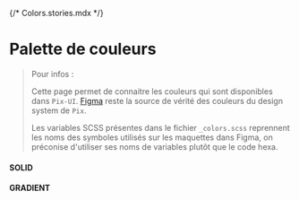 {/* Colors.stories.mdx */}


<Meta title="Utiliser Pix UI/Design Tokens/Palette de couleurs" />

# Palette de couleurs

 > Pour infos :
 >
 > Cette page permet de connaitre les couleurs qui sont disponibles dans `Pix-UI`. [Figma](https://www.figma.com/file/8RJ3aCSfdeQ8AZZVBBYKS8/Design-System-Pix?node-id=16%3A2) reste la source de vérité des couleurs du design system de `Pix`.
 >
 > Les variables SCSS présentes dans le fichier `_colors.scss` reprennent les noms des symboles utilisés sur les maquettes dans Figma,
 > on préconise d'utiliser ses noms de variables plutôt que le code hexa.

#### SOLID

<ColorPalette>
  <ColorItem
    title="Pix Primary"
    subtitle="$pix-primary-"
    colors={{ 5: '#f2f9ff',
              10: '#dcf1ff',
              20: '#c4e6ff',
              30: '#88beff',
              40: '#5b94ff',
              Primary: '#3d68ff',
              60: '#2044dc',
              70: '#0d25b3',
              80: '#000e87'}}
  />
  <ColorItem
    title="Pix Secondary"
    subtitle="$pix-secondary-"
    colors={{ 5: '#fff9e6',
             10: '#fff1c5',
             20: '#ffe381',
             Secondary: '#ffd235',
             40: '#ffbe00',
             50: '#eaa600',
             60: '#d87016',
             70: '#a95800',
             80: '#874d00'}}
  />
  <ColorItem
    title="Pix Secondary Certif"
    subtitle="$pix-secondary-certif-"
    colors={{ 5: '#ccf6f5',
             10: '#9aedeb',
             20: '#67e4e0',
             30: '#34dbd6',
             SecondaryCertif: '#20b4af',
             50: '#17817e',
             60:' #126765',
             70: '#0e4d4c',
             80: '#093432'}}
  />
  <ColorItem
    title="Pix Secondary Orga"
    subtitle="$pix-secondary-orga-"
    colors={{ 5: '#d5f9ff',
             10: '#aaf4ff',
             20: '#80eeff',
             30: '#55e8ff',
             SecondaryOrga: '#00ddff',
             50: '#00c1df',
             60: '#00a6bf',
             70: '#008a9f',
             80: '#006e80'}}
  />
  <ColorItem
    title="Pix Tertiary"
    subtitle="$pix-tertiary-"
    colors={{ 5: '#ebe1ff',
             10: '#d8c2ff',
             20: '#c4a4ff',
             30: '#b186ff',
             Tertiary: '#9d67ff',
             50: '#8a49ff',
             60: '#6712ff',
             70: '#4e00db',
             80: '#3b00a4'}}
  />
  <ColorItem
    title="Pix Success"
    subtitle="$pix-success-"
    colors={{5: '#ecfdf5',
            10: '#d1fae5',
            20: '#a7f3d0',
            30: '#6ee7b7',
            40: '#34d399',
            50: '#27b481',
            60: '#14865d',
            70: '#176c4d',
            80: '#104834'}}
  />
  <ColorItem
    title="Pix Warning"
    subtitle="$pix-warning-"
    colors={{5: '#fff9e6',
            10: '#fff1c5',
            20: '#ffe381',
            30: '#ffd235',
            40: '#ffbe00',
            50: '#eaa600',
            60: '#d87016',
            70: '#a95800',
            80: '#874d00'}}
  />
  <ColorItem
    title="Pix Error"
    subtitle="$pix-error-"
    colors={{5: '#fef2f2',
            10: '#fee2e2',
            20: '#fecaca',
            30: '#fca5a5',
            40: '#f87171',
            50: '#ef4444',
            60: '#dc2626',
            70: '#b91c1c',
            80: '#991b1b'}}
  />
  <ColorItem
    title="Pix Neutral ( 0 - 40 )"
    subtitle="$pix-neutral-"
    colors={{0: '#ffffff',
             5: '#fafbfc',
            10: '#f4f5f7',
            15: '#eaecf0',
            20: '#dfe1e6',
            22: '#c1c7d0',
            25: '#a5adba',
            30: '#97a0af',
            35: '#8993a4',
            40: '#7a869a'}}
  />
  <ColorItem
    title="Pix Neutral  ( 45 - 110 )"
    subtitle="$pix-neutral-"
    colors={{45: '#6b778c',
             50: '#5e6c84',
             60: '#505f79',
             70: '#344563',
             80: '#253858',
             90: '#172b4d',
            100: '#091e42',
            110: '#07142e'}}
  />
  <ColorItem
    title="Pix Shades"
    subtitle="$pix-shades-"
    colors={{100: '#000000'}}
  />
  <ColorItem
    title="Pix Domain Information"
    subtitle="$pix-information-"
    colors={{Dark: '#f24645',
            Light: '#f1a141'}}
  />
  <ColorItem
    title="Pix Domain Content"
    subtitle="$pix-content-"
    colors={{Dark: '#1a8c89',
            Light: '#52d987'}}
  />
  <ColorItem
    title="Pix Domain Communication"
    subtitle="$pix-communication-"
    colors={{Dark: '#3d68ff',
            Light: '#12a3ff'}}
  />
  <ColorItem
    title="Pix Domain Security"
    subtitle="$pix-security-"
    colors={{Dark: '#ac008d',
            Light: '#ff3f94'}}
  />
  <ColorItem
    title="Pix Domain Environment"
    subtitle="$pix-environment-"
    colors={{Dark: '#5e2563',
            Light: '#564da6'}}
  />
</ColorPalette>

#### GRADIENT

<ColorPalette>
  <ColorItem
    title="Primary Pix App"
    subtitle="$pix-primary-app-gradient"
    colors={{ PrimaryPixApp: 'linear-gradient(91.59deg, #3d68ff 0%, #8845ff 100%)'}}
  />
  <ColorItem
    title="Secondary Pix App"
    subtitle="$pix-secondary-app-gradient"
    colors={{ SecondaryPixAppGradient: 'linear-gradient(91.59deg, #fedc41 0%, #ff9f00 100%)'}}
  />
  <ColorItem
    title="Primary Certif"
    subtitle="$pix-primary-certif-gradient"
    colors={{ PrimaryCertif: 'linear-gradient(91.59deg, #52d987 0%, #1a8c89 100%)'}}
  />
  <ColorItem
    title="Primary Orga"
    subtitle="$pix-primary-orga-gradient"
    colors={{ PrimaryOrga: 'linear-gradient(91.59deg, #00ddff 0%, #0095c0 100%)'}}
   />
   <ColorItem
     title="Secondary Orga"
     subtitle="$pix-primary-secondary-gradient"
     colors={{SecondaryOrga: 'linear-gradient(91.59deg, #0d7dc4 0%, #213371 100%)'}}
   />
   <ColorItem
     title="Domain Information"
     subtitle="$pix-information-gradient"
     colors={{DomainInformation: 'linear-gradient(180deg, #f24645 0%, #f1a141 100%)'}}
   />
   <ColorItem
     title="Domain Content"
     subtitle="$pix-content-gradient"
     colors={{DomainContent: 'linear-gradient(180deg, #1a8c89 0%, #52d987 100%)'}}
   />
   <ColorItem
     title="Domain Communication"
     subtitle="$pix-communication-gradient"
     colors={{DomainCommunication: 'linear-gradient(180deg, #3d68ff 0%, #12a3ff 100%)'}}
   />
   <ColorItem
     title="Domain Security"
     subtitle="$pix-security-gradient"
     colors={{DomainSecurity: 'linear-gradient(180deg, #ac008d 0%, #ff3f94 100%)'}}
   />
   <ColorItem
     title="Domain Environment"
     subtitle="$pix-environment-gradient"
     colors={{DomainEnvironment: 'linear-gradient(180deg, #5e2563 0%, #564da6 100%)'}}
   />
</ColorPalette>
